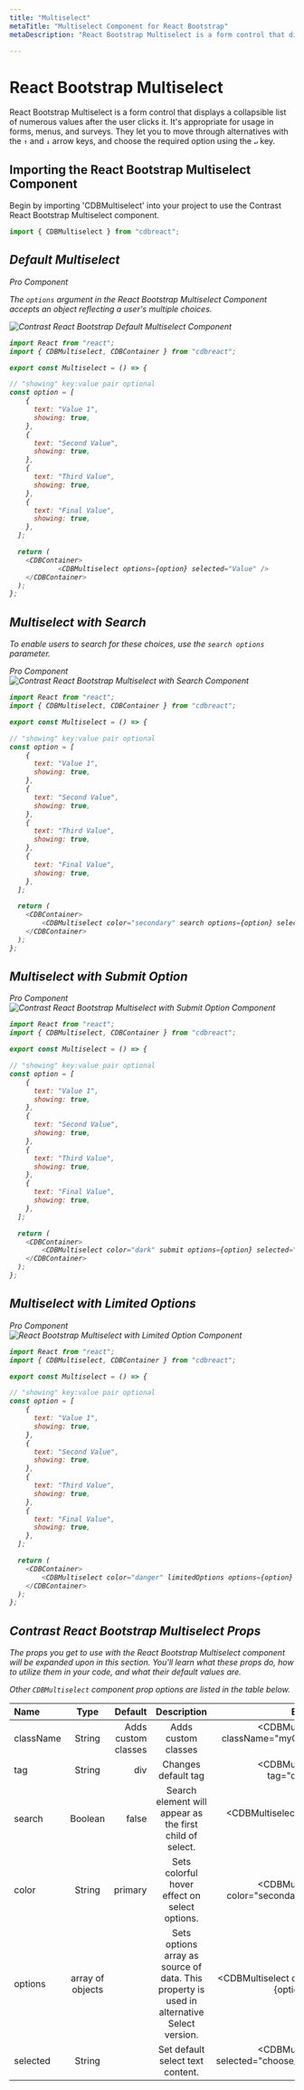 ```yaml
---
title: "Multiselect"
metaTitle: "Multiselect Component for React Bootstrap"
metaDescription: "React Bootstrap Multiselect is a form control that displays a collapsible list of numerous values after the user clicks it."

---
```



# React Bootstrap Multiselect

React Bootstrap Multiselect is a form control that displays a collapsible list of numerous values after the user clicks it. It's appropriate for usage in forms, menus, and surveys. They let you to move through alternatives with the `↑`  and `↓` arrow keys, and choose the required option using the `↵` key.

## Importing the React Bootstrap Multiselect Component


Begin by importing 'CDBMultiselect' into your project to use the Contrast React Bootstrap Multiselect component.

```javascript
import { CDBMultiselect } from "cdbreact";
```


<i/>

## Default Multiselect

<Link to="/product/contrast-pro"><span class="badge badge-lg badge-pro">Pro Component</span></Link>

The `options` argument in the React Bootstrap Multiselect Component accepts an object reflecting a user's multiple choices.

<img src={imgUrl} alt="Contrast React Bootstrap Default Multiselect Component"/>


```javascript
import React from "react";
import { CDBMultiselect, CDBContainer } from "cdbreact";

export const Multiselect = () => {

// "showing" key:value pair optional
const option = [
    {
      text: "Value 1",
      showing: true,
    },
    {
      text: "Second Value",
      showing: true,
    },
    {
      text: "Third Value",
      showing: true,
    },
    {
      text: "Final Value",
      showing: true,
    },
  ];

  return (
    <CDBContainer>
            <CDBMultiselect options={option} selected="Value" />
    </CDBContainer>
  );
};
```
<i/>

## Multiselect with Search

To enable users to search for these choices, use the `search options` parameter.

<Link to="/product/contrast-pro"><span class="badge badge-lg badge-pro">Pro Component</span></Link>

<img src={imgUrl2} alt="Contrast React Bootstrap Multiselect with Search Component"/>


```javascript
import React from "react";
import { CDBMultiselect, CDBContainer } from "cdbreact";

export const Multiselect = () => {

// "showing" key:value pair optional
const option = [
    {
      text: "Value 1",
      showing: true,
    },
    {
      text: "Second Value",
      showing: true,
    },
    {
      text: "Third Value",
      showing: true,
    },
    {
      text: "Final Value",
      showing: true,
    },
  ];

  return (
    <CDBContainer>
        <CDBMultiselect color="secondary" search options={option} selected="Value" />
    </CDBContainer>
  );
};
```

<i/>

## Multiselect with Submit Option

<Link to="/product/contrast-pro"><span class="badge badge-lg badge-pro">Pro Component</span></Link>

<img src={imgUrl3} alt="Contrast React Bootstrap Multiselect with Submit Option Component"/>


```javascript
import React from "react";
import { CDBMultiselect, CDBContainer } from "cdbreact";

export const Multiselect = () => {

// "showing" key:value pair optional
const option = [
    {
      text: "Value 1",
      showing: true,
    },
    {
      text: "Second Value",
      showing: true,
    },
    {
      text: "Third Value",
      showing: true,
    },
    {
      text: "Final Value",
      showing: true,
    },
  ];

  return (
    <CDBContainer>
        <CDBMultiselect color="dark" submit options={option} selected="Value" />
    </CDBContainer>
  );
};
```
<i/>

## Multiselect with Limited Options

<Link to="/product/contrast-pro"><span class="badge badge-lg badge-pro">Pro Component</span></Link>

<img src={imgUrl4} alt="React Bootstrap Multiselect with Limited Option Component"/>


```javascript
import React from "react";
import { CDBMultiselect, CDBContainer } from "cdbreact";

export const Multiselect = () => {

// "showing" key:value pair optional
const option = [
    {
      text: "Value 1",
      showing: true,
    },
    {
      text: "Second Value",
      showing: true,
    },
    {
      text: "Third Value",
      showing: true,
    },
    {
      text: "Final Value",
      showing: true,
    },
  ];

  return (
    <CDBContainer>
        <CDBMultiselect color="danger" limitedOptions options={option} selected="Value" />
    </CDBContainer>
  );
};
```

## Contrast React Bootstrap Multiselect Props

The props you get to use with the React Bootstrap Multiselect component will be expanded upon in this section. You'll learn what these props do, how to utilize them in your code, and what their default values are.

Other `CDBMultiselect` component prop options are listed in the table below.


| Name            | Type        | Default      |   Description| Example      |
| :------------- | :----------: | -----------: | :----------: | -----------: |
| className      | String       | Adds custom classes             |Adds custom classes	      |     <CDBMultiselect className="myClass" ... />  |
| tag            | String       | div          | Changes default tag | <CDBMultiselect tag="div" ... />  |
| search         | Boolean      | false        |  	Search element will appear as the first child of select. | <CDBMultiselect search .../>  |
| color          | String       | primary      |  	Sets colorful hover effect on select options. | <CDBMultiselect color="secondary" ... />  |
| options        | array of objects |          | Sets options array as source of data. This property is used in alternative Select version. | <CDBMultiselect options={option} ... />  |
| selected       | String       |              |  	Set default select text content. | <CDBMultiselect selected="choose_option" ... />  |

